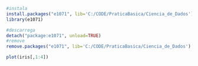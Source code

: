 ```r
#instala
install.packages("e1071", lib='C:/CODE/PraticaBasica/Ciencia_de_Dados')
library(e1071)
```

```r
#descarrega
detach("package:e1071", unload=TRUE)
#remove
remove.packages("e1071", lib='C:/CODE/PraticaBasica/Ciencia_de_Dados')
```

```r
plot(iris[,1:4])
```